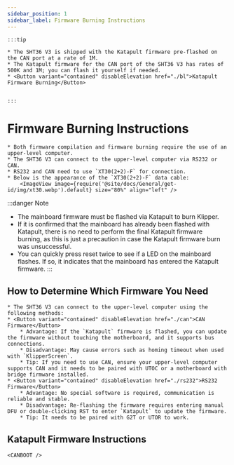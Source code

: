 ```yaml
---
sidebar_position: 1
sidebar_label: Firmware Burning Instructions
---
```





    :::tip

    * The SHT36 V3 is shipped with the Katapult firmware pre-flashed on the CAN port at a rate of 1M.
    * The Katapult firmware for the CAN port of the SHT36 V3 has rates of 500K and 1M; you can flash it yourself if needed.
    * <Button variant="contained" disableElevation href="./bl">Katapult Firmware Burning</Button>


    :::

# Firmware Burning Instructions
    
    * Both firmware compilation and firmware burning require the use of an upper-level computer.
    * The SHT36 V3 can connect to the upper-level computer via RS232 or CAN.
    * RS232 and CAN need to use `XT30(2+2)-F` for connection.
    * Below is the appearance of the `XT30(2+2)-F` data cable:
        <ImageView image={require('@site/docs/General/get-id/img/xt30.webp').default} size="80%" align="left" />

:::danger Note
* The mainboard firmware must be flashed via Katapult to burn Klipper.
* If it is confirmed that the mainboard has already been flashed with Katapult, there is no need to perform the final Katapult firmware burning, as this is just a precaution in case the Katapult firmware burn was unsuccessful.
* You can quickly press reset twice to see if a LED on the mainboard flashes. If so, it indicates that the mainboard has entered the Katapult firmware.
:::

## How to Determine Which Firmware You Need

    * The SHT36 V3 can connect to the upper-level computer using the following methods:
    * <Button variant="contained" disableElevation href="./can">CAN Firmware</Button>
        * Advantage: If the `Katapult` firmware is flashed, you can update the firmware without touching the motherboard, and it supports bus connections.
        * Disadvantage: May cause errors such as homing timeout when used with `KlipperScreen`.
        * Tip: If you need to use CAN, ensure your upper-level computer supports CAN and it needs to be paired with UTOC or a motherboard with bridge firmware installed.
    * <Button variant="contained" disableElevation href="./rs232">RS232 Firmware</Button>
        * Advantage: No special software is required, communication is reliable and stable.
        * Disadvantage: Re-flashing the firmware requires entering manual DFU or double-clicking RST to enter `Katapult` to update the firmware.
        * Tip: It needs to be paired with G2T or UTOR to work.

## Katapult Firmware Instructions

    <CANBOOT />
